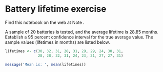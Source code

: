 # Battery lifetime exercise


Find this notebook on the web at Note .

A sample of 20 batteries is tested, and the average lifetime is 28.85
months. Establish a 95 percent confidence interval for the true average
value. The sample values (lifetimes in months) are listed below.

```r
lifetimes <- c(30, 32, 31, 28, 31, 29, 29, 24, 30, 31,
               28, 28, 32, 31, 24, 23, 31, 27, 27, 31)

message('Mean is: ', mean(lifetimes))
```
